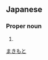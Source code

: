 ==Japanese==
{{ja-kanjitab|槇|本}}

===Proper noun===
{{ja-pos|proper|まきもと}}

# {{surname|lang=ja}}

[[Category:Japanese surnames|まきもと]]